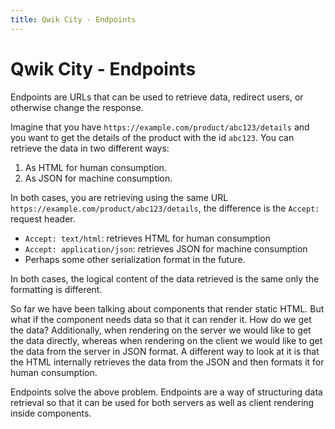 ```yaml
---
title: Qwik City - Endpoints
---
```


# Qwik City - Endpoints

Endpoints are URLs that can be used to retrieve data, redirect users, or otherwise change the response.

Imagine that you have `https://example.com/product/abc123/details` and you want to get the details of the product with the id `abc123`. You can retrieve the data in two different ways:
1. As HTML for human consumption.
2. As JSON for machine consumption.

In both cases, you are retrieving using the same URL `https://example.com/product/abc123/details`, the difference is the `Accept:` request header.
- `Accept: text/html`: retrieves HTML for human consumption
- `Accept: application/json`: retrieves JSON for machine consumption
- Perhaps some other serialization format in the future.

In both cases, the logical content of the data retrieved is the same only the formatting is different. 

So far we have been talking about components that render static HTML. But what if the component needs data so that it can render it. How do we get the data? Additionally, when rendering on the server we would like to get the data directly, whereas when rendering on the client we would like to get the data from the server in JSON format. A different way to look at it is that the HTML internally retrieves the data from the JSON  and then formats it for human consumption. 

Endpoints solve the above problem. Endpoints are a way of structuring data retrieval so that it can be used for both servers as well as client rendering inside components. 
